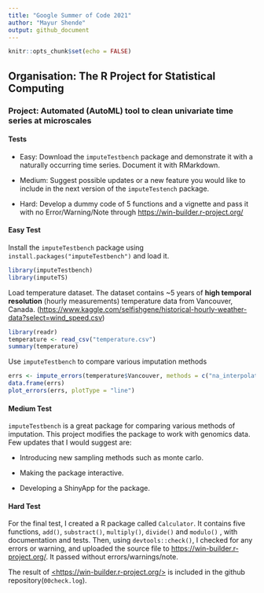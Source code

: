 ```yaml
---
title: "Google Summer of Code 2021"
author: "Mayur Shende"
output: github_document
---
```


```r
knitr::opts_chunk$set(echo = FALSE)
```

## Organisation: The R Project for Statistical Computing

### Project: Automated (AutoML) tool to clean univariate time series at microscales

#### Tests

-   Easy: Download the `imputeTestbench` package and demonstrate it with a naturally occurring time series. Document it with RMarkdown.

-   Medium: Suggest possible updates or a new feature you would like to include in the next version of the `imputeTestench` package.

-   Hard: Develop a dummy code of 5 functions and a vignette and pass it with no Error/Warning/Note through <https://win-builder.r-project.org/>

#### Easy Test

Install the `imputeTestbench` package using `install.packages("imputeTestbench")` and load it.

```r
library(imputeTestbench)
library(imputeTS)
```

Load temperature dataset. The dataset contains \~5 years of **high temporal resolution** (hourly measurements) temperature data from Vancouver, Canada. (<https://www.kaggle.com/selfishgene/historical-hourly-weather-data?select=wind_speed.csv>)

```r
library(readr)
temperature <- read_csv("temperature.csv")
summary(temperature)
```

Use `imputeTestbench` to compare various imputation methods

```r
errs <- impute_errors(temperature$Vancouver, methods = c("na_interpolation", "na_locf", "na_ma", "na_kalman"), missPercentFrom = 10, missPercentTo = 50)
data.frame(errs)
plot_errors(errs, plotType = "line")
```

#### Medium Test

`imputeTestbench` is a great package for comparing various methods of imputation. This project modifies the package to work with genomics data. Few updates that I would suggest are:

-   Introducing new sampling methods such as monte carlo.

-   Making the package interactive.

-   Developing a ShinyApp for the package.

#### Hard Test

For the final test, I created a R package called `Calculator`. It contains five functions, `add()`, `substract()`, `multiply()`, `divide()` and `modulo()` , with documentation and tests. Then, using `devtools::check()`, I checked for any errors or warning, and uploaded the source file to <https://win-builder.r-project.org/>. It passed without errors/warnings/note.

The result of [\<https://win-builder.r-project.org/\>](https://win-builder.r-project.org/){.uri} is included in the github repository(`00check.log`).
